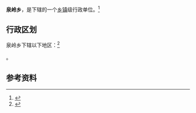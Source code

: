 {{中国乡级行政区|36/01/24/211/000}}

'''泉岭乡'''，是{{PRC admin/fullname|36/01/24/211/000|3}}下辖的一个[[乡镇|乡镇]]级行政单位。<ref>{{PRC admin/ref sgc|{{PRC admin/parent|36/01/24/211/000}}}}</ref>

== 行政区划 ==

泉岭乡下辖以下地区：<ref>{{PRC admin/ref sgc|36/01/24/211/000}}</ref>

{{PRC admin/children|36/01/24/211/000}}。

== 参考资料 ==

{{reflist}}

{{行政区划小作品}}
{{PRC admin/navcat|36/01/24/211/000}}